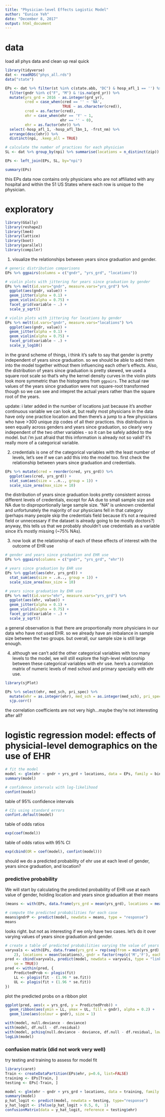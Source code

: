 ```yaml
---
title: "Physician-level Effects Logistic Model"
author: "Eunice Yeh"
date: "December 8, 2017"
output: html_document
---
```


# data
load all phys data and clean up real quick
```r
library(tidyverse)
dat <- readRDS("phys_all.rds")
data("state")

EPs <- dat %>% filter(st %in% c(state.abb, "DC") & hosp_afl_1 == '') %>% 
  filter(gndr %in% c("F", "M") & !is.na(grd_yr)) %>% 
  mutate(yrs_grd = 2016 - as.integer(grd_yr),
         cred = case_when(cred == '' ~ 'NA',
                          TRUE ~ as.character(cred)),
         cred = as.factor(cred),
         ehr = case_when(ehr == 'Y' ~ 1,
                         ehr == '' ~ 0),
         ehr = as.factor(ehr)) %>% 
  select(-hosp_afl_1, -hosp_afl_lbn_1, -frst_nm) %>% 
  arrange(desc(ehr)) %>% 
  distinct(npi, .keep_all = TRUE)

# calculate the number of practices for each physician
SL <- dat %>% group_by(npi) %>% summarise(locations = n_distinct(zip))

EPs <- left_join(EPs, SL, by="npi")

summary(EPs)
```

this EPs data now contains only physicians who are not affiliated with any hospital and within the 51 US States where each row is unique to the physician.


# exploratory

```r
library(GGally)
library(reshape2)
library(lme4)
library(lattice)
library(boot)
library(parallel)
library(compiler)
```


1. visualize the relationships between years since graduation and gender.
```r
# generic distribution comparisons
EPs %>% ggpairs(columns = c("gndr", "yrs_grd", "locations"))

# violin plots with jittering for years since graduation by gender
EPs %>% melt(id.vars="gndr", measure.vars="yrs_grd") %>% 
  ggplot(aes(gndr, value)) +
  geom_jitter(alpha = 0.1) +
  geom_violin(alpha = 0.75) +
  facet_grid(variable ~ .) +
  scale_y_sqrt()

# violin plots with jittering for locations by gender
EPs %>% melt(id.vars="gndr", measure.vars="locations") %>% 
  ggplot(aes(gndr, value)) +
  geom_jitter(alpha = 0.1) +
  geom_violin(alpha = 0.75) +
  facet_grid(variable ~ .) +
  scale_y_log10()

```

in the grand scheme of things, i think it's safe to say that gender is pretty independent of years since graduation. so we should be able to add them into the model together without them influencing each other's effects. Also, the distribution of years since graduation is pretty skewed, we used a square root scale so that's why the kernel density curves in the violin plots look more symmetric than the histograms from `ggpairs`. The actual raw values of the years since graduation were not square-root transformed though so we can see and intepret the actual years rather than the square root of the years.

update: i later added in the number of locations just because it's another continuous variable we can look at, but really most physicians in the data have only one practice location and then there's a jump to a few physicians who have >300 unique zip codes of all their practices. this distribution is seen equally across genders and years since graduation, so clearly very independent of the two other variables - so it can be safely added to the model. but i'm just afraid that this information is already not so valid? it's really more of a categorical variable.

2. credentials is one of the categorical variables with the least number of levels, let's see if we can add this into the model too. first check the relationship between years since graduation and credentials.
```r
EPs %>% mutate(cred = reorder(cred, yrs_grd)) %>% 
  ggplot(aes(cred, yrs_grd)) +
  stat_sum(aes(size = ..n.., group = 1)) +
  scale_size_area(max_size = 10)
```
the distribution of years since graduation looks pretty consistent across different levels of credentials, except for AA due to small sample size and NA due to disproportionally large sample size. "NA" is unknown credential and unfortunately the majority of our physicians fell in that category (perhaps many people skip the credentials field because it's not a required field or unnecessary if the dataset is already going to be mostly doctors?) anyway, this tells us that we probably shouldn't use credentials as a variable since it's mostly missing (~75% NAs).

3. now look at the relationship of each of these effects of interest with the outcome of EHR use

```r
# gender and years since graduation and EHR use
EPs %>% ggpairs(columns = c("gndr", "yrs_grd", "ehr"))

# years since graduation by EHR use
EPs %>% ggplot(aes(ehr, yrs_grd)) +
  stat_sum(aes(size = ..n.., group = 1)) +
  scale_size_area(max_size = 10)

# years since graduation by EHR use
EPs %>% melt(id.vars="ehr", measure.vars="yrs_grd") %>% 
  ggplot(aes(ehr, value)) +
  geom_jitter(alpha = 0.1) +
  geom_violin(alpha = 0.75) +
  facet_grid(variable ~ .) +
  scale_y_sqrt()
```
a general observation is that there are proportionally more physicians in our data who have not used EHR. so we already have an imbalance in sample size between the two groups. but overall, our sample size is still large enough.

4. although we can't add the other categorical variables with too many levels to the model, we will still explore the high-level relationship between these categorical variables with ehr use. here's a correlation matrix of numeric levels of med school and primary specialty with ehr use.

```r
library(sjPlot)

EPs %>% select(ehr, med_sch, pri_spec) %>% 
  mutate(ehr = as.integer(ehr), med_sch = as.integer(med_sch), pri_spec = as.integer(pri_spec)) %>% 
  sjp.corr()

```

the correlation coefficients are not very high...maybe they're not interesting after all?


# logistic regression model: effects of physicial-level demographics on the use of EHR

```r
# fit the model
model <- glm(ehr ~ gndr + yrs_grd + locations, data = EPs, family = binomial)
summary(model)

# confidence intervals with log-likelihood
confint(model)
```

table of 95% confidence intervals
```r
# CIs using standard errors
confint.default(model)
```

table of odds ratios
```r
exp(coef(model))
```

table of odds ratios with 95% CI
```r
exp(cbind(OR = coef(model), confint(model)))
```


should we do a predicted probability of ehr use at each level of gender, years since graduation, and location?



### predictive probability
We will start by calculating the predicted probability of EHR use at each value of gender, holding location and years since graduation at their means

```r
(means <- with(EPs, data.frame(yrs_grd = mean(yrs_grd), locations = mean(locations), gndr = factor(c('M','F')))))

# compute the predicted probabilities for each case
means$gndrP <- predict(model, newdata = means, type = "response")
means

```

looks right. but not as interesting if we only have two cases. let's do it over varying values of years since graduation and gender.

```r
# create a table of predicted probabilities varying the value of years since graduation and gender
varyvals <- with(EPs, data.frame(yrs_grd = rep(seq(from = min(yrs_grd), to = max(yrs_grd), length.out = 100),
    2), locations = mean(locations), gndr = factor(rep(c('M','F'), each = 100))))
pred <- cbind(varyvals, predict(model, newdata = varyvals, type = "link",
    se = TRUE))
pred <- within(pred, {
    PredictedProb <- plogis(fit)
    LL <- plogis(fit - (1.96 * se.fit))
    UL <- plogis(fit + (1.96 * se.fit))
})
```

plot the predicted probs on a ribbon plot
```r
ggplot(pred, aes(x = yrs_grd, y = PredictedProb)) + 
  geom_ribbon(aes(ymin = LL, ymax = UL, fill = gndr), alpha = 0.2) + 
  geom_line(aes(colour = gndr), size = 1)
```



```r
with(model, null.deviance - deviance)
with(model, df.null - df.residual)
with(model, pchisq(null.deviance - deviance, df.null - df.residual, lower.tail = FALSE))
logLik(model)
```







### confusion matrix (did not work very well)


try testing and training to assess for model fit
```r
library(caret)
Train <- createDataPartition(EPs$ehr, p=0.6, list=FALSE)
training <- EPs[Train, ]
testing <- EPs[-Train, ]
```

```r
model <- glm(ehr ~ gndr + yrs_grd + locations, data = training, family = binomial)
summary(model)
p_hat_logit <- predict(model, newdata = testing, type="response")
y_hat_logit <- ifelse(p_hat_logit > 0.5, 0,  1)
confusionMatrix(data = y_hat_logit, reference = testing$ehr)
```





